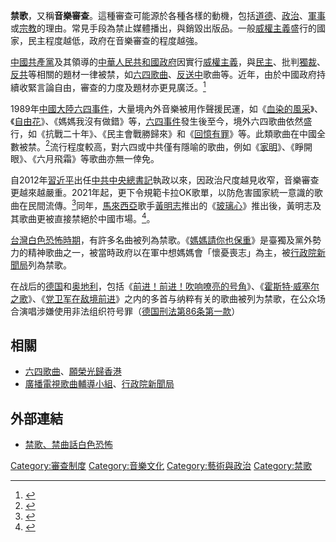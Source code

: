 '''禁歌'''，又稱'''音樂審查'''。這種審查可能源於各種各樣的動機，包括[[道德|道德]]、[[政治|政治]]、[[軍事|軍事]]或[[宗教|宗教]]的理由。常見手段為禁止媒體播出，與銷毀出版品。一般[[威權主義|威權主義]]盛行的國家，民主程度越低，政府在音樂審查的程度越強。

[[中國共產黨|中國共產黨]]及其領導的[[中華人民共和國政府|中華人民共和國政府]]因實行[[威權主義|威權主義]]，與[[民主|民主]]、批判[[獨裁|獨裁]]、[[反共|反共]]等相關的題材一律被禁，如[[六四歌曲|六四歌曲]]、[[反送中|反送中]]歌曲等。近年，由於中國政府持續收緊言論自由，審查的力度及題材亦更見廣泛。<ref name="Yahoo奇摩新聞 2021">{{cite web | title=禁歌金曲反映中共社會控制能力 | website=Yahoo奇摩新聞 | date=7 Dec 2021 | url=https://tw.news.yahoo.com/%E7%A6%81%E6%AD%8C%E9%87%91%E6%9B%B2%E5%8F%8D%E6%98%A0%E4%B8%AD%E5%85%B1%E7%A4%BE%E6%9C%83%E6%8E%A7%E5%88%B6%E8%83%BD%E5%8A%9B-230000034.html | language=zh | access-date=25 Dec 2021 | archive-date=2021-12-25 | archive-url=https://web.archive.org/web/20211225135357/https://tw.news.yahoo.com/%E7%A6%81%E6%AD%8C%E9%87%91%E6%9B%B2%E5%8F%8D%E6%98%A0%E4%B8%AD%E5%85%B1%E7%A4%BE%E6%9C%83%E6%8E%A7%E5%88%B6%E8%83%BD%E5%8A%9B-230000034.html | dead-url=no }}</ref>

1989年[[中國大陸|中國大陸]][[六四事件|六四事件]]，大量境內外音樂被用作聲援民運，如《[[血染的風采|血染的風采]]》、《[[自由花|自由花]]》、《媽媽我沒有做錯》等，[[六四事件|六四事件]]發生後至今，境外六四歌曲依然盛行，如《抗戰二十年》、《民主會戰勝歸來》和《[[回憶有罪|回憶有罪]]》等。此類歌曲在中國全數被禁。<ref name="The News Lens 關鍵評論網">{{cite web | title=蒙上眼睛，就以為看不見， 捂上耳朵，就以為聽不到？關於「六四」的三首歌 | website=The News Lens 關鍵評論網 | url=https://www.thenewslens.com/article/17993 | language=zh | access-date=25 Dec 2021 | archive-date=2016-08-23 | archive-url=https://web.archive.org/web/20160823230018/http://www.thenewslens.com/article/17993 | dead-url=no }}</ref>流行程度較高，對六四或中共僅有隱喻的歌曲，例如《[[家明|家明]]》、《睜開眼》、《六月飛霜》等歌曲亦無一倖免。

自2012年[[習近平|習近平]]出任[[中共中央總書記|中共中央總書記]]執政以來，因政治尺度越見收窄，音樂審查更越來越嚴重。2021年起，更下令規範卡拉OK歌單，以防危害國家統一意識的歌曲在民間流傳。<ref name="蘋果新聞網 2021">{{cite web | title=中國下令規範卡拉OK歌單　不准危害國家統一 ｜ 蘋果新聞網 ｜ 蘋果日報 | website=蘋果新聞網 | date=11 Aug 2021 | url=https://tw.appledaily.com/international/20210811/WA2PIXQKCVETRHKBFWKRPBRFSM/ | language=zh | access-date=25 Dec 2021 | archive-date=2021-12-25 | archive-url=https://web.archive.org/web/20211225141139/https://tw.appledaily.com/international/20210811/WA2PIXQKCVETRHKBFWKRPBRFSM/ | dead-url=no }}</ref>同年，[[馬來西亞|馬來西亞]]歌手[[黃明志|黃明志]]推出的《[[玻璃心_(黃明志歌曲)|玻璃心]]》推出後，黃明志及其歌曲更被直接禁絕於中國市場。<ref name="Yahoo奇摩新聞">{{cite web | title=「玻璃心」被禁、微博遭關 黃明志：肯定還要去中國 | website=Yahoo奇摩新聞 | url=https://tw.news.yahoo.com/%E7%8E%BB%E7%92%83%E5%BF%83-%E8%A2%AB%E7%A6%81-%E5%BE%AE%E5%8D%9A%E9%81%AD%E9%97%9C-%E9%BB%83%E6%98%8E%E5%BF%97-%E8%82%AF%E5%AE%9A%E9%82%84%E8%A6%81%E5%8E%BB%E4%B8%AD%E5%9C%8B-102034467.html | language=zh | access-date=25 Dec 2021 | archive-date=2021-12-25 | archive-url=https://web.archive.org/web/20211225141136/https://tw.news.yahoo.com/%E7%8E%BB%E7%92%83%E5%BF%83-%E8%A2%AB%E7%A6%81-%E5%BE%AE%E5%8D%9A%E9%81%AD%E9%97%9C-%E9%BB%83%E6%98%8E%E5%BF%97-%E8%82%AF%E5%AE%9A%E9%82%84%E8%A6%81%E5%8E%BB%E4%B8%AD%E5%9C%8B-102034467.html | dead-url=no }}</ref>。

[[台灣白色恐怖時期|台灣白色恐怖時期]]，有許多名曲被列為禁歌。《[[媽媽請你也保重|媽媽請你也保重]]》是臺獨及黨外勢力的精神歌曲之一，被當時政府以在軍中想媽媽會「懷憂喪志」為主，被[[行政院新聞局|行政院新聞局]]列為禁歌。

在战后的[[德国|德国]]和[[奥地利|奥地利]]，包括《[[前进！前进！吹响嘹亮的号角|前进！前进！吹响嘹亮的号角]]》、《[[霍斯特·威塞尔之歌|霍斯特·威塞尔之歌]]》、《[[党卫军在敌境前进|党卫军在敌境前进]]》之内的多首与纳粹有关的歌曲被列为禁歌，在公众场合演唱涉嫌使用非法组织符号罪（[[德国刑法第86条第一款|德国刑法第86条第一款]]）

==相關==
*[[六四歌曲|六四歌曲]]、[[願榮光歸香港|願榮光歸香港]]
*[[廣播電視歌曲輔導小組|廣播電視歌曲輔導小組]]、[[行政院新聞局|行政院新聞局]]

==外部連結==
*[http://epochweekly.com/b5/033/3470.htm 禁歌、禁曲話白色恐怖] {{Wayback|url=http://epochweekly.com/b5/033/3470.htm |date=20160306104852 }}

[[Category:審查制度|Category:審查制度]]
[[Category:音樂文化|Category:音樂文化]]
[[Category:藝術與政治|Category:藝術與政治]]
[[Category:禁歌|Category:禁歌]]